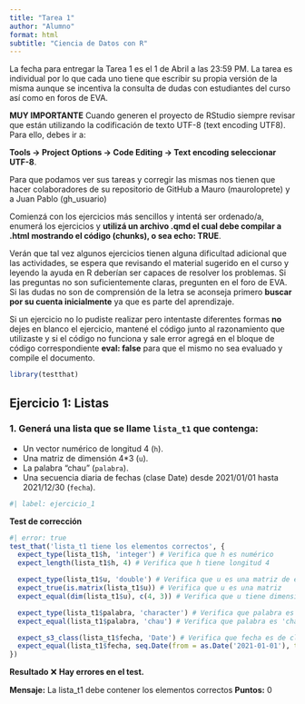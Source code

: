 ```yaml
---
title: "Tarea 1"
author: "Alumno"
format: html
subtitle: "Ciencia de Datos con R"
---
```


La fecha para entregar la Tarea 1 es el 1 de Abril a las 23:59 PM. La tarea es individual por lo que cada uno tiene que escribir su propia versión de la misma aunque se incentiva la consulta de dudas con estudiantes del curso así como en foros de EVA.


**MUY IMPORTANTE** Cuando generen el proyecto de RStudio siempre revisar que están utilizando la codificación de texto UTF-8 (text encoding UTF8).
Para ello, debes ir a: 

**Tools -> Project Options -> Code Editing -> Text encoding seleccionar UTF-8**.

Para que podamos ver sus tareas y corregir las mismas nos tienen que hacer colaboradores de su repositorio de GitHub a Mauro (mauroloprete) y a Juan Pablo (gh_usuario)

Comienzá con los ejercicios más sencillos y intentá ser ordenado/a, enumerá los ejercicios y **utilizá un archivo .qmd el cual debe compilar a .html mostrando el código (chunks), o sea echo: TRUE**.

Verán que tal vez algunos ejercicios tienen alguna dificultad adicional que las actividades, se espera que revisando el material sugerido en el curso y leyendo la ayuda en R deberían ser capaces de resolver los problemas. Si las preguntas no son suficientemente claras, pregunten en el foro de EVA. Si las dudas no son de comprensión de la letra se aconseja primero **buscar por su cuenta inicialmente** ya que es parte del aprendizaje.

Si un ejercicio no lo pudiste realizar pero intentaste diferentes formas **no** dejes en blanco el ejercicio, mantené el código junto al razonamiento que utilizaste y si el código no funciona y sale error agregá en el bloque de código correspondiente **eval: false** para que el mismo no sea evaluado y compile el documento.

```r
library(testthat)
```


## Ejercicio 1: Listas

### 1. Generá una lista que se llame `lista_t1` que contenga:

- Un vector numérico de longitud 4 (`h`).
- Una matriz de dimensión 4*3 (`u`).
- La palabra "chau" (`palabra`).
- Una secuencia diaria de fechas (clase Date) desde 2021/01/01 hasta 2021/12/30 (`fecha`).


```r
#| label: ejercicio_1

```


**Test de corrección**
```r
#| error: true
test_that('lista_t1 tiene los elementos correctos', {
  expect_type(lista_t1$h, 'integer') # Verifica que h es numérico
  expect_length(lista_t1$h, 4) # Verifica que h tiene longitud 4

  expect_type(lista_t1$u, 'double') # Verifica que u es una matriz de enteros
  expect_true(is.matrix(lista_t1$u)) # Verifica que u es una matriz
  expect_equal(dim(lista_t1$u), c(4, 3)) # Verifica que u tiene dimensión 4x3

  expect_type(lista_t1$palabra, 'character') # Verifica que palabra es un string
  expect_equal(lista_t1$palabra, 'chau') # Verifica que palabra es 'chau'

  expect_s3_class(lista_t1$fecha, 'Date') # Verifica que fecha es de clase Date
  expect_equal(lista_t1$fecha, seq.Date(from = as.Date('2021-01-01'), to = as.Date('2021-12-30'), by = 'day'))
})
```


**Resultado**
❌ **Hay errores en el test.**

**Mensaje:** La lista_t1 debe contener los elementos correctos
**Puntos:** 0





